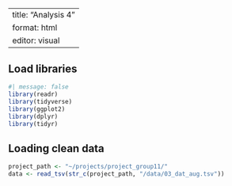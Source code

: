 ## 

---
title: "Analysis 4"
format: html
editor: visual
---

## Load libraries

```r
#| message: false
library(readr)
library(tidyverse)
library(ggplot2)
library(dplyr)
library(tidyr)
```

## Loading clean data

```r
project_path <- "~/projects/project_group11/"
data <- read_tsv(str_c(project_path, "/data/03_dat_aug.tsv"))
```
